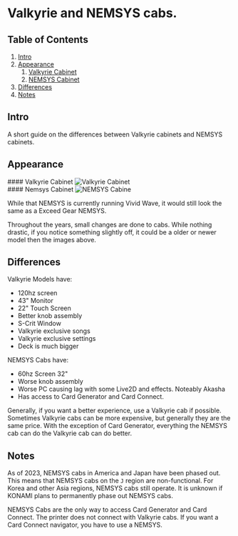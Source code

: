 # Valkyrie and NEMSYS cabs.
## Table of Contents
1. [Intro](#intro)
2. [Appearance](#apperence)
    1. [Valkyrie Cabinet](#valkyrie-cabinet)
    2. [NEMSYS Cabinet](#nemsys-cabinet)
3. [Differences](#differences)
4. [Notes](#notes)

## Intro
A short guide on the differences between Valkyrie cabinets and NEMSYS cabinets.

## Appearance
<div className="flex flex-col items-center">
  #### Valkyrie Cabinet
  <img src="/specifications/valkandnemsys/valk.webp" className="h-120" alt="Valkyrie Cabinet" />
</div>

<div className="flex flex-col items-center">
  #### Nemsys Cabinet
  <img src="/specifications/valkandnemsys/nemsys.webp" className="h-120 mt-3" alt="NEMSYS Cabine" />
</div>

While that NEMSYS is currently running Vivid Wave, it would still look the same
as a Exceed Gear NEMSYS.

Throughout the years, small changes are done to cabs. While nothing drastic, if
you notice something slightly off, it could be a older or newer model then the
images above.



## Differences
Valkyrie Models have:
- 120hz screen
- 43" Monitor
- 22" Touch Screen
- Better knob assembly
- S-Crit Window
- Valkyrie exclusive songs
- Valkyrie exclusive settings
- Deck is much bigger

NEMSYS Cabs have:
- 60hz Screen 32"
- Worse knob assembly
- Worse PC causing lag with some Live2D and effects. Noteably Akasha
- Has access to Card Generator and Card Connect.

Generally, if you want a better experience, use a Valkyrie cab if possible.
Sometimes Valkyrie cabs can be more expensive, but generally they are the same
price. With the exception of Card Generator, everything the NEMSYS cab can do
the Valkyrie cab can do better.

## Notes
As of 2023, NEMSYS cabs in America and Japan have been phased out. This means
that NEMSYS cabs on the `J` region are non-functional. For Korea and other Asia
regions, NEMSYS cabs still operate. It is unknown if KONAMI plans to permanently
phase out NEMSYS cabs.

NEMSYS Cabs are the only way to access Card Generator and Card Connect. The
printer does not connect with Valkyrie cabs. If you want a Card Connect
navigator, you have to use a NEMSYS.